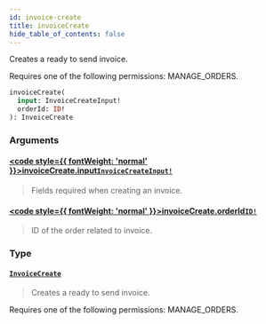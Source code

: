 ```yaml
---
id: invoice-create
title: invoiceCreate
hide_table_of_contents: false
---
```








Creates a ready to send invoice. 

Requires one of the following permissions: MANAGE_ORDERS.

```graphql
invoiceCreate(
  input: InvoiceCreateInput!
  orderId: ID!
): InvoiceCreate
```


### Arguments

#### [<code style={{ fontWeight: 'normal' }}>invoiceCreate.<b>input</b></code>](#)<Bullet />[`InvoiceCreateInput!`](../../../developer/api-reference/inputs/invoice-create-input) <Badge class="secondary" text="non-null"/> <Badge class="secondary" text="input"/>
> Fields required when creating an invoice.
> 

#### [<code style={{ fontWeight: 'normal' }}>invoiceCreate.<b>orderId</b></code>](#)<Bullet />[`ID!`](../../../developer/api-reference/scalars/id) <Badge class="secondary" text="non-null"/> <Badge class="secondary" text="scalar"/>
> ID of the order related to invoice.
> 

### Type

#### [`InvoiceCreate`](../../../developer/api-reference/objects/invoice-create) <Badge class="secondary" text="object"/>
> Creates a ready to send invoice. 

Requires one of the following permissions: MANAGE_ORDERS.
> 





